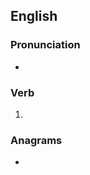 ==English==

===Pronunciation===
* {{IPA|/eɪpt/|lang=en}}

===Verb===
{{head|en|verb form}}

# {{en-past of|ape}}

===Anagrams===
* {{anagrams|en|a=adep|E.D. Pa.|PDEA|peda}}